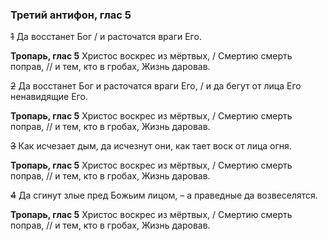 ### Третий антифон, глас 5

~~1~~ Да восстанет Бог / и расточатся враги Его.

**Тропарь, глас 5** Христос воскрес из мёртвых, / Смертию смерть
поправ, // и тем, кто в гробах, Жизнь даровав.

~~2~~ Да восстанет Бог и расточатся враги Его, / и да бегут от лица
Его ненавидящие Его.

**Тропарь, глас 5** Христос воскрес из мёртвых, / Смертию смерть
поправ, // и тем, кто в гробах, Жизнь даровав.

~~3~~ Как исчезает дым, да исчезнут они, как тает воск от лица огня.

**Тропарь, глас 5** Христос воскрес из мёртвых, / Смертию смерть
поправ, // и тем, кто в гробах, Жизнь даровав.

~~4~~ Да сгинут злые пред Божьим лицом, – а праведные да возвеселятся.

**Тропарь, глас 5** Христос воскрес из мёртвых, / Смертию смерть
поправ, // и тем, кто в гробах, Жизнь даровав.
